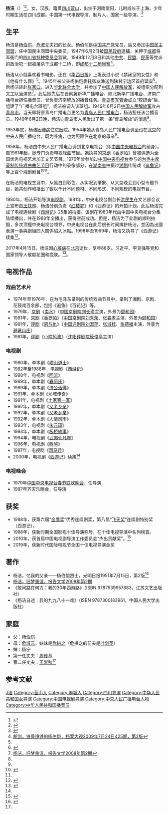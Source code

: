 {{Otheruses|other=名为杨洁的其他人物|杨洁}}
{{艺人
| 姓名 = 杨洁
| 类型 = 导演
| 图片 = <!--建议使用自由版权图像-->
| 图片尺寸 = 
| 图片简介 = 
| 國籍 = {{PRC}}
| 出生日期 = {{birth date|1929|4|7}}
| 出生地点 = [[河南|河南]][[信阳|信阳]]
| 逝世日期 = {{death date and age|2017|4|15|1929|4|7}}
| 逝世地点 = [[北京市|北京市]]
| 职业 = 导演、制片人
| 教育程度 = 
| 配偶 = {{marriage|[[王崇秋|王崇秋]]|1969}}<ref>{{Cite web|title=揭秘《西游记》导演杨洁与相差14岁摄影师的姐弟恋|author=申鹏|url=https://m.mp.oeeee.com/a/BAAFRD00002017051737522.html|access-date=2022-01-25|date=2017-05-17|work=[[南方都市报|南方都市报]]|archive-date=2022-01-24|archive-url=https://web.archive.org/web/20220124175520/https://m.mp.oeeee.com/a/BAAFRD00002017051737522.html|dead-url=no}}</ref>
| 代表作 = 《[[西游记_(1986年电视剧)|西游记]]》
}}

'''杨洁'''（{{bd|1929年|4月7日|2017年|4月15日|catIdx=Y}}）<ref name=qingdao>{{Cite web |url=http://zaobao.qingdaonews.com/html/2009-05/05/content_2100045.htm |title=《西游记》导演首播，青岛早报2009年5月5日，第06版 |access-date=2010-11-10 |archive-url=https://web.archive.org/web/20160304080253/http://zaobao.qingdaonews.com/html/2009-05/05/content_2100045.htm |archive-date=2016-03-04 |dead-url=yes }}</ref><ref>{{cite web|url=http://ent.ifeng.com/a/20170417/42910663_0.shtml|title=86版《西游记》导演杨洁逝世 十天前才过完88岁生日|publisher=凤凰网|date=2017-04-17|access-date=2017-04-17|archive-date=2017-06-20|archive-url=https://web.archive.org/web/20170620133716/http://ent.ifeng.com/a/20170417/42910663_0.shtml|dead-url=no}}</ref>，女，汉族。籍贯[[四川省|四川]][[营山县|营山]]，出生于河南信阳，儿时成长于上海，少年时期生活在四川成都。中国第一代电视导演、制片人、国家一级导演。<ref>{{Cite web |url=http://ent.sina.com.cn/s/2010-03-15/14272897761.shtml |title=资料：导演杨洁个人简介，新浪娱乐，2010年3月15日 |access-date=2010-11-10 |archive-url=https://web.archive.org/web/20111015134825/http://ent.sina.com.cn/s/2010-03-15/14272897761.shtml |archive-date=2011-10-15 |dead-url=yes }}</ref>

==生平==
杨洁是[[杨伯恺|杨伯恺]]、[[危淑元|危淑元]]夫妇的长女。杨伯恺是[[中国共产党|中国共产党]]党员，后又参加[[中国民主同盟|中国民主同盟]]，任中国民主同盟中央委员。1947年6月2日被[[国民政府|国民政府]]逮捕，关押于[[成都|成都]]将军衙门的[[四川省特种委员会|四川省特种委员会]]监狱，1949年12月8日和其他[[中共|中共]]、[[民盟|民盟]]、[[民革|民革]]等党派的政治犯一起被屠杀于成都十二桥，即[[成都十二桥惨案|成都十二桥惨案]]<ref>[http://www.zgdazxw.com.cn/NewsView.asp?ID=7053 胡剑，铁骨铮铮的杨伯恺，档案大观2009年7月24日425期，第2版]</ref>。

杨洁从小就喜欢看书电影，还在《[[华西日报|华西日报]]》上发表过小说《禁闭室的女性》和《他有什么罪》<ref name=jiumeng/>。1945年被父亲杨伯恺委托[[張友漁_(法學家)|张友渔]]送到[[陕甘宁边区|陕甘宁边区]]首府[[延安|延安]]<ref>{{Cite web |url=http://book.sina.com.cn/longbook/1074234602_houyuan/53.shtml |title=六小龄童，杨洁“用兵”如神，载六小龄童·猴缘，北京：京华出版社，2004年 |access-date=2010-11-10 |archive-date=2005-04-05 |archive-url=https://web.archive.org/web/20050405120201/http://book.sina.com.cn/longbook/1074234602_houyuan/53.shtml |dead-url=no }}</ref>。后杨洁转赴[[张家口|张家口]]，进入[[华北联合大学|华北联合大学]]，并参加了[[中国人民解放军|中国人民解放军]]，被组织分配到文工队当演员<ref name=jiumeng>[http://www.qikan.com.cn/Article/bgwx/bgwx200802/bgwx20080201.html 杨洁，旧梦重温，报告文学2008年第2期]</ref>。此后她先后在晋察冀新华广播电台、陕北新华广播电台、济南广播电台担任播音员，曾负责济南解放的播音任务。[[中国人民解放军青岛市军事管制委员会|青岛市军管会]]成立“胶研会”后，组建了“广播电台班组”，杨洁被调入该班组。1949年6月2日[[中国人民解放军|中国人民解放军]]攻占[[青岛市|青岛市]]，当天即将原青岛广播电台更名为[[青岛人民广播电台|青岛人民广播电台]]，杨洁担任该台播音员。1949年6月2日晚，杨洁向青岛市人民发出了第一条“青岛解放”的消息<ref name=qingdao/>。

1953年底，杨洁因[[肺病|肺病]]住进医院。1954年她从青岛人民广播电台调至设在[[北京|北京]]的[[中央人民广播电台|中央人民广播电台]]，既为养病，也为照顾住在北京的母亲<ref name=qingdao/>。

1958年，杨洁由中央人民广播电台调到北京电视台（即[[中国中央电视台|中国中央电视台]]的前身）。自1961年起，她专门负责电视戏曲节目。她执导的[[京剧|京剧]]《[[香罗帕|香罗帕]]》曾被评选为全国优秀电视艺术加工文艺节目。1976年曾参加过[[中国中央电视台|中国中央电视台]]参与的[[为毛主席录制传统戏曲曲艺节目|为毛主席录制传统戏曲曲艺节目]]行动中的录像部分，在[[湖南省|湖南省]]拍摄过[[湘剧|湘剧]]传统戏《[[追鱼记|追鱼记]]》等上百个湘剧剧目<ref>{{Cite web |url=http://cpc.people.com.cn/GB/68742/106364/106365/7535018.html |title=黄禹康，“观世音”与毛泽东的忘年交——记著名湘剧表演艺术家左大玢，于2010-11-10查阅 |access-date=2010-11-10 |archive-date=2020-10-30 |archive-url=https://web.archive.org/web/20201030200934/http://cpc.people.com.cn/GB/68742/106364/106365/7535018.html |dead-url=no }}</ref><ref name=jiumeng/>。

在杨洁的电视生涯中，从黑白到彩色、从实况到录象、从大型晚会到小型专题节目，她共创作和播出了数以千计不同题材、不同形式、不同规模的电视节目。

1980年，杨洁开始导演[[电视剧|电视剧]]。1981年，中央电视台副台长[[洪民生|洪民生]]在文艺部会议上宣布由[[王扶林|王扶林]]、杨洁分别负责《[[红楼梦_(1987年电视剧)|红楼梦]]》和《西游记》的开拍计划。此后杨洁完成了电视连续剧《[[西游记_(1986年电视剧)|西游记]]》25集的拍摄。该剧在1980年代由中国中央电视台分集陆续播出，并在1988年全播出，获得空前成功。但是，杨洁为了此剧的顺利拍摄，多次顶撞中央电视台领导，中央电视台在此后很长时间排挤杨洁，並因為出國表演一事與劇組四人關係陷入冰點。1998年至1999年，杨洁又执导了《西游记》续集<ref name=kongli>{{Cite web |url = http://www.thepaper.cn/newsDetail_forward_1664338 |title = 杨洁导演最喜欢的不是《西游记》，而是《司马迁》 |author = 孔鲤 |date = 2017-04-17 |publisher = 澎湃新闻 |language =  |accessdate =  |quote =  |archive-date = 2017-04-18 |archive-url = https://web.archive.org/web/20170418162631/http://www.thepaper.cn/newsDetail_forward_1664338 |dead-url = no }}</ref>。

2017年4月15日，杨洁因[[心脏病|心脏病]]在[[北京|北京]]逝世，享年88岁。习近平、李克强等党和国家领导人敬献花圈和挽联。<ref>{{Cite web |url = http://news.163.com/17/0417/11/CI7JJNLF00018AOR.html |title = 86版西游记导演杨洁因心脏病在京逝世 |author =  |date = 2017-04-17 |publisher = 网易 |language =  |accessdate =  |quote =  |archive-url = https://web.archive.org/web/20170418000027/http://news.163.com/17/0417/11/CI7JJNLF00018AOR.html |archive-date = 2017-04-18 |dead-url = yes }}</ref>。

==电视作品==
===戏曲艺术片===
*1974年至1976年，在为毛泽东录制的传统戏曲节目中，录制了湘剧、京剧、花鼓戏百余部，包括《追鱼》《百花记》等。
*1979年，[[京剧|京剧]]《[[卖水|卖水]]》（[[中国京剧院|中国京剧院]][[刘长瑜|刘长瑜]]主演，外景为[[颐和园|颐和园]]）
*1981年，[[京剧|京剧]]《[[香罗帕|香罗帕]]》（[[中国京剧院|中国京剧院]][[刘秀荣|刘秀荣]]、[[张春孝|张春孝]]主演，外景为[[颐和园|颐和园]]）
*1981年，[[评剧|评剧]]《[[恩与仇|恩与仇]]》（[[中国评剧院|中国评剧院]][[刘淑萍|刘淑萍]]、[[张淑桂|张淑桂]]、[[张德福|张德福]]主演，外景为[[避暑山庄|避暑山庄]]）
*1981年，[[评剧|评剧]]《[[小院风波|小院风波]]》（[[沈阳评剧院|沈阳评剧院]][[筱俊亭|筱俊亭]]主演）


===电视剧===
*1980年，单本剧《[[崂山道士|崂山道士]]》
*1982年至1988年，电视剧《[[西游记_(1986年电视剧)|西游记]]》
*1988年，电视剧《[[回流|回流]]》
*1989年，单本剧《[[春阿氏|春阿氏]]》
*1989年，单本剧《[[济公活佛|济公活佛]]》
*1991年，单本剧《[[坊城传奇|坊城传奇]]》
*1991年，电视剧《[[土家第一军|土家第一军]]》
*1992年，单本剧《[[父老乡亲|父老乡亲]]》
*1992年，单本剧《[[父老乡亲|父老乡亲]]》
*1992年，单本剧《[[人情风雨|人情风雨]]》
*1993年，电视剧《[[朱元璋_(1993年电视剧)|朱元璋]]》
*1993年，单本剧《[[板桥轶事|板桥轶事]]》
*1994年，电视剧《[[武夷仙凡界|武夷仙凡界]]》
*1996年，电视剧《[[西施_(1995年电视剧)|西施]]》
*1997年，电视剧《[[司马迁_(电视剧)|司马迁]]》
*2000年，电视剧《[[西游记_(1986年电视剧)|西游记]]》续集<ref name=kongli/>

===电视晚会===
*1979年[[中国中央电视台春节联欢晚会|中国中央电视台春节联欢晚会]]，任导演
*1987年齐天乐晚会，任导演

==获奖==
*1988年，获第六届“[[金鹰奖|金鹰奖]]”优秀连续剧奖，第八届“[[飞天奖|飞天奖]]”连续剧特别奖 （西游记）。
*1988年，获新时期全国影视十佳导演称号，在十佳电视导演中名列榜首。
*2010年，获首届中国电视剧导演工作委员会“杰出贡献奖”。<ref>{{Cite web |url=http://ent.sina.com.cn/v/m/2010-02-08/12252871229.shtml |title=导演委员会颁“杰出贡献奖” 晚会开场成高潮，新浪娱乐，2010年2月8日 |access-date=2010年11月10日 |archive-url=https://web.archive.org/web/20100219035740/http://ent.sina.com.cn/v/m/2010-02-08/12252871229.shtml |archive-date=2010年2月19日 |dead-url=yes }}</ref>
*2019年，获新时代国际电视节全国十佳电视导演金奖

== 著作 ==
* 杨洁，忆我的父亲——杨伯恺烈士，光明日报1951年7月15日，第2版<ref>{{cite news |author=闻立树 |title=血溅西仓坡　魂归八宝山 ——闻一多骨灰保存和安葬记略 |url=http://cpc.people.com.cn/GB/64162/64172/85037/85038/6500749.html |accessdate=2019-03-08 |work=《北京党史》 |publisher=中国共产党新闻 |archive-date=2019-06-08 |archive-url=https://web.archive.org/web/20190608022931/http://cpc.people.com.cn/GB/64162/64172/85037/85038/6500749.html |dead-url=no }}</ref>
* [http://www.qikan.com.cn/Article/bgwx/bgwx200802/bgwx20080201.html 杨洁，旧梦重温，报告文学2008年第2期]
* 《敢问路在何方：我的30年西游路》（ISBN 9787539957883，江苏文艺出版社）
* 《杨洁自述：我的九九八十一难》（ISBN 9787300183961，中国人民大学出版社）

==家庭==
*父：[[杨伯恺|杨伯恺]] 
*母：[[危淑元|危淑元]]，妹妹是[[危拱之|危拱之]]（危拱之的前夫是[[叶剑英|叶剑英]]）
*妹：杨宁
*第一任丈夫：[[周传基|周传基]]
*第二任丈夫：[[王崇秋|王崇秋]]<ref name=kongli/>

== 参考文献 ==
{{reflist}}

{{新中国成立70周年全国十佳电视导演}}

{{Authority control}}
{{DEFAULTSORT:Yang杨}}
[[Category:杨姓|J洁]]
[[Category:营山人|Category:营山人]]
[[Category:麻城人|Category:麻城人]]
[[Category:四川导演|Category:四川导演]]
[[Category:中华人民共和国女导演|Category:中华人民共和国女导演]]
[[Category:中国电视剧导演|Category:中国电视剧导演]]
[[Category:中央人民广播电台人物|Category:中央人民广播电台人物]]
[[Category:中华人民共和国播音员|Category:中华人民共和国播音员]]